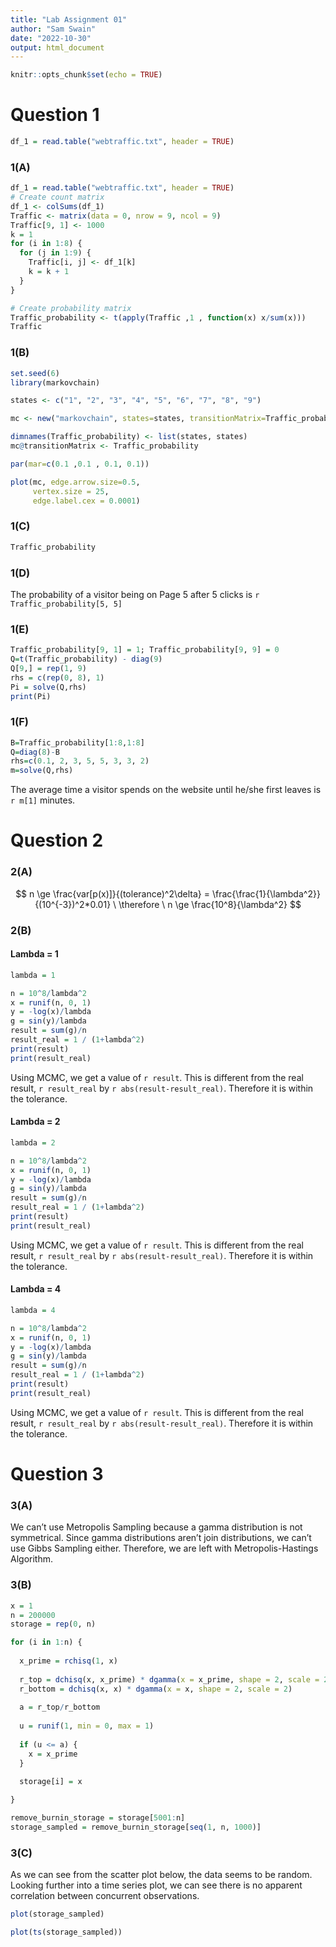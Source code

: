 ```yaml
---
title: "Lab Assignment 01"
author: "Sam Swain"
date: "2022-10-30"
output: html_document
---
```


```r
knitr::opts_chunk$set(echo = TRUE)
```

# Question 1

```r
df_1 = read.table("webtraffic.txt", header = TRUE)
```

### 1(A)

```r
df_1 = read.table("webtraffic.txt", header = TRUE)
# Create count matrix
df_1 <- colSums(df_1)
Traffic <- matrix(data = 0, nrow = 9, ncol = 9)
Traffic[9, 1] <- 1000
k = 1
for (i in 1:8) {
  for (j in 1:9) {
    Traffic[i, j] <- df_1[k]
    k = k + 1
  }
}

# Create probability matrix
Traffic_probability <- t(apply(Traffic ,1 , function(x) x/sum(x)))
Traffic
```

### 1(B)

```r
set.seed(6)
library(markovchain)

states <- c("1", "2", "3", "4", "5", "6", "7", "8", "9")

mc <- new("markovchain", states=states, transitionMatrix=Traffic_probability)

dimnames(Traffic_probability) <- list(states, states)
mc@transitionMatrix <- Traffic_probability

par(mar=c(0.1 ,0.1 , 0.1, 0.1))

plot(mc, edge.arrow.size=0.5, 
     vertex.size = 25, 
     edge.label.cex = 0.0001)
```

### 1(C)

```r
Traffic_probability
```

### 1(D)

The probability of a visitor being on Page 5 after 5 clicks is `r Traffic_probability[5, 5]`

### 1(E)

```r
Traffic_probability[9, 1] = 1; Traffic_probability[9, 9] = 0
Q=t(Traffic_probability) - diag(9)
Q[9,] = rep(1, 9)
rhs = c(rep(0, 8), 1)
Pi = solve(Q,rhs)
print(Pi)
```

### 1(F)

```r
B=Traffic_probability[1:8,1:8]
Q=diag(8)-B
rhs=c(0.1, 2, 3, 5, 5, 3, 3, 2)
m=solve(Q,rhs)
```

The average time a visitor spends on the website until he/she first leaves is `r m[1]` minutes.

# Question 2

### 2(A)

$$
n \ge \frac{var[p(x)]}{(tolerance)^2\delta} = \frac{\frac{1}{\lambda^2}}{(10^{-3})^2*0.01}
\ \therefore \ 
n \ge \frac{10^8}{\lambda^2}
$$

### 2(B)

#### Lambda = 1

```r
lambda = 1

n = 10^8/lambda^2
x = runif(n, 0, 1)
y = -log(x)/lambda
g = sin(y)/lambda
result = sum(g)/n
result_real = 1 / (1+lambda^2)
print(result)
print(result_real)
```

Using MCMC, we get a value of `r result`. This is different from the real result, `r result_real` by `r abs(result-result_real)`. Therefore it is within the tolerance.

#### Lambda = 2

```r
lambda = 2

n = 10^8/lambda^2
x = runif(n, 0, 1)
y = -log(x)/lambda
g = sin(y)/lambda
result = sum(g)/n
result_real = 1 / (1+lambda^2)
print(result)
print(result_real)
```

Using MCMC, we get a value of `r result`. This is different from the real result, `r result_real` by `r abs(result-result_real)`. Therefore it is within the tolerance.

#### Lambda = 4

```r
lambda = 4

n = 10^8/lambda^2
x = runif(n, 0, 1)
y = -log(x)/lambda
g = sin(y)/lambda
result = sum(g)/n
result_real = 1 / (1+lambda^2)
print(result)
print(result_real)
```

Using MCMC, we get a value of `r result`. This is different from the real result, `r result_real` by `r abs(result-result_real)`. Therefore it is within the tolerance.

# Question 3

### 3(A)

We can't use Metropolis Sampling because a gamma distribution is not symmetrical. Since gamma distributions aren't join distributions, we can't use Gibbs Sampling either. Therefore, we are left with Metropolis-Hastings Algorithm.

### 3(B)

```r
x = 1
n = 200000
storage = rep(0, n)

for (i in 1:n) {
  
  x_prime = rchisq(1, x)
  
  r_top = dchisq(x, x_prime) * dgamma(x = x_prime, shape = 2, scale = 2)
  r_bottom = dchisq(x, x) * dgamma(x = x, shape = 2, scale = 2)
    
  a = r_top/r_bottom
  
  u = runif(1, min = 0, max = 1)
  
  if (u <= a) {
    x = x_prime
  }
  
  storage[i] = x

}
```

```r
remove_burnin_storage = storage[5001:n]
storage_sampled = remove_burnin_storage[seq(1, n, 1000)]
```

### 3(C)

As we can see from the scatter plot below, the data seems to be random. Looking further into a time series plot, we can see there is no apparent correlation between concurrent observations.

```r
plot(storage_sampled)
```

```r
plot(ts(storage_sampled))
```